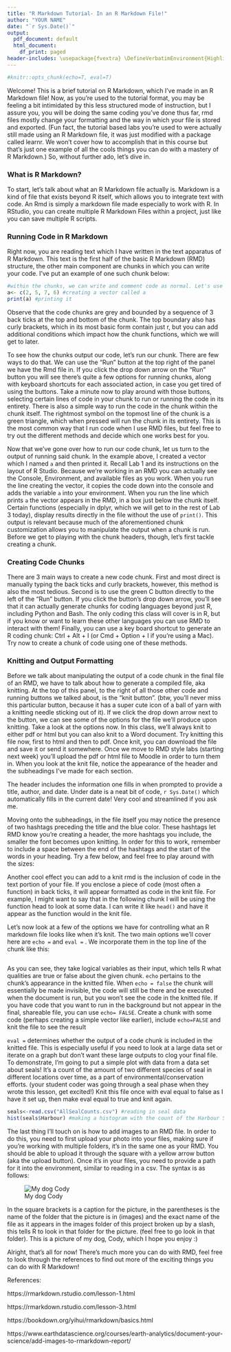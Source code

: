 ```yaml
---
title: "R Markdown Tutorial- In an R Markdown File!"
author: "YOUR NAME"
date: "`r Sys.Date()`"
output:
  pdf_document: default
  html_document:
    df_print: paged
header-includes: \usepackage{fvextra} \DefineVerbatimEnvironment{Highlighting}{Verbatim}{breaklines,commandchars=\\\{\}}
---
```


```r
#knitr::opts_chunk(echo=T, eval=T)

```
 
Welcome! This is a brief tutorial on R Markdown, which I've made in an R Markdown file! Now, as you're used to the tutorial format, you may be feeling a bit intimidated by this less structured mode of instruction, but I assure you, you will be doing the same coding you've done thus far, rmd files mostly change your formatting and the way in which your file is stored and exported. (Fun fact, the tutorial based labs you're used to were actually still made using an R Markdown file, it was just modified with a package called learnr. We won't cover how to accomplish that in this course but that's just one example of all the cools things you can do with a mastery of R Markdown.) So, without further ado, let's dive in.
 
### What is R Markdown?

To start, let's talk about what an R Markdown file actually is. Markdown is a kind of file that exists beyond R itself, which allows you to integrate text with code. An Rmd is simply a markdown file made especially to work with R. In RStudio, you can create multiple R Markdown Files within a project, just like you can save multiple R scripts.

### Running Code in R Markdown

Right now, you are reading text which I have written in the text apparatus of R Markdown. This text is the first half of the basic R Markdown (RMD) structure, the other main component are chunks in which you can write your code. I've put an example of one such chunk below:

```r
#within the chunks, we can write and comment code as normal. Let's use a very simple example to demonstrate how running code in the chunks works
a<- c(2, 5, 7, 6) #creating a vector called a
print(a) #printing it
```

Observe that the code chunks are grey and bounded by a sequence of 3 back ticks at the top and bottom of the chunk. The top boundary also has curly brackets, which in its most basic form contain just r, but you can add additional conditions which impact how the chunk functions, which we will get to later. 

To see how the chunks output our code, let's run our chunk. There are few ways to do that. We can use the "Run" button at the top right of the panel we have the Rmd file in. If you click the drop down arrow on the "Run" button you will see there's quite a few options for running chunks, along with keyboard shortcuts for each associated action, in case you get tired of using the buttons. Take a minute now to play around with those buttons, selecting certain lines of code in your chunk to run or running the code in its entirety. There is also a simple way to run the code in the chunk within the chunk itself. The rightmost symbol on the topmost line of the chunk is a green triangle, which when pressed will run the chunk in its entirety. This is the most common way that I run code when I use RMD files, but feel free to try out the different methods and decide which one works best for you. 
  
Now that we've gone over how to run our code chunk, let us turn to the output of running said chunk. In the example above, I created a vector which I named `a` and then printed it. Recall Lab 1 and its instructions on the layout of R Studio. Because we're working in an RMD you can actually see the Console, Environment, and available files as you work. When you run the line creating the vector, it copies the code down into the console and adds the variable `a` into your environment. When you run the line which prints `a` the vector appears in the RMD, in a box just below the chunk itself. Certain functions (especially in dplyr, which we will get to in the rest of Lab 3 today), display results directly in the file without the use of `print()`. This output is relevant because much of the aforementioned chunk customization allows you to manipulate the output when a chunk is run. Before we get to playing with the chunk headers, though, let's first tackle creating a chunk.

### Creating Code Chunks

There are 3 main ways to create a new code chunk. First and most direct is manually typing the back ticks and curly brackets, however, this method is also the most tedious. Second is to use the green C button directly to the left of the "Run" button. If you click the button's drop down arrow, you'll see that it can actually generate chunks for coding languages beyond just R, including Python and Bash. The only coding this class will cover is in R, but if you know or want to learn these other languages you can use RMD to interact with them! Finally, you can use a key board shortcut to generate an R coding chunk: Ctrl + Alt + I (or Cmd + Option + I if you're using a Mac). Try now to create a chunk of code using one of these methods.



### Knitting and Output Formatting

Before we talk about manipulating the output of a code chunk in the final file of an RMD, we have to talk about how to generate a compiled file, aka knitting. At the top of this panel, to the right of all those other code and running buttons we talked about, is the "knit button". (btw, you'll never miss this particular button, because it has a super cute icon of a ball of yarn with a knitting needle sticking out of it). If we click the drop down arrow next to the button, we can see some of the options for the file we'll produce upon knitting. Take a look at the options now. In this class, we'll always knit to either pdf or html but you can also knit to a Word document. Try knitting this file now, first to html and then to pdf. Once knit, you can download the file and save it or send it somewhere. Once we move to RMD style labs (starting next week) you'll upload the pdf or html file to Moodle in order to turn them in. When you look at the knit file, notice the appearance of the header and the subheadings I've made for each section. 

The header includes the information one fills in when prompted to provide a title, author, and date. Under date is a neat bit of code, `r Sys.Date()` which automatically fills in the current date! Very cool and streamlined if you ask me. 

Moving onto the subheadings, in the file itself you may notice the presence of two hashtags preceding the title and the blue color. These hashtags let RMD know you're creating a header, the more hashtags you include, the smaller the font becomes upon knitting. In order for this to work, remember to include a space between the end of the hashtags and the start of the words in your heading. Try a few below, and feel free to play around with the sizes:



Another cool effect you can add to a knit rmd is the inclusion of code in the text portion of your file. If you enclose a piece of code (most often a function) in back ticks, it will appear formatted as code in the knit file. For example, I might want to say that in the following chunk I will be using the function head to look at some data. I can write it like `head()` and have it appear as the function would in the knit file.

Let's now look at a few of the options we have for controlling what an R markdown file looks like when it's knit. The two main options we'll cover here are `echo =` and `eval =` . We incorporate them in the top line of the chunk like this:

```r

```
 
As you can see, they take logical variables as their input, which tells R what qualities are true or false about the given chunk. `echo` pertains to the chunk's appearance in the knitted file. When `echo = false` the chunk will essentially be made invisible, the code will still be there and be executed when the document is run, but you won't see the code in the knitted file. If you have code that you want to run in the background but not appear in the final, shareable file, you can use `echo= FALSE`. Create a chunk with some code (perhaps creating a simple vector like earlier), include `echo=FALSE` and knit the file to see the result



`eval =` determines whether the output of a code chunk is included in the knitted file. This is especially useful if you need to look at a large data set or iterate on a graph but don't want these large outputs to clog your final file. To demonstrate, I'm going to put a simple plot with data from a data set about seals! It's a count of the amount of two different species of seal in different locations over time, as a part of environmental/conservation efforts. (your student coder was going through a seal phase when they wrote this lesson, get excited!) Knit this file once with eval equal to false as I have it set up, then make eval equal to true and knit again.

```r
seals<-read.csv("AllSealCounts.csv") #reading in seal data
hist(seals$Harbour) #making a histogram with the count of the Harbour Seals in the data
```

The last thing I'll touch on is how to add images to an RMD file. In order to do this, you need to first upload your photo into your files, making sure if you're working with multiple folders, it's in the same one as your RMD. You should be able to upload it through the square with a yellow arrow button (aka the upload button). Once it's in your files, you need to provide a path for it into the environment, similar to reading in a csv. The syntax is as follows:

![My dog Cody](images/IMG_3554.PNG)

In the square brackets is a caption for the picture, in the parentheses is the name of the folder that the picture is in (images) and the exact name of the file as it appears in the images folder of this project broken up by a slash, this tells R to look in that folder for the picture. (feel free to go look in that folder). This is a picture of my dog, Cody, which I hope you enjoy :)

Alright, that's all for now! There's much more you can do with RMD, feel free to look through the references to find out more of the exciting things you can do with R Markdown!

References:

https://rmarkdown.rstudio.com/lesson-1.html

https://rmarkdown.rstudio.com/lesson-3.html

https://bookdown.org/yihui/rmarkdown/basics.html

https://www.earthdatascience.org/courses/earth-analytics/document-your-science/add-images-to-rmarkdown-report/




